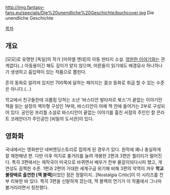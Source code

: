 http://img.fantasy-fans.eu/specials/Die%20unendliche%20Geschichte/buchcover.jpg
Die unendliche Geschichte

[[목차]]

== 개요 ==
[모모]로 유명한 [독일]의 작가 [미하엘 엔데]의 아동 판타지 소설. [[영원한 이야기]]와는 관계없다(..) 아동용이긴 해도 깊이가 얕지 않으며, 어른들이 읽기에도 배경묘사 하나하나가 생생하고 흡입력이 있는 작품으로 뽑힌다. 

흔히 동화로 알려져 있지만 700쪽에 달하는 페이지는 결코 동화로 취급 할 수 있는 수준은 아니다.(...)

학교에서 친구들한테 괴롭힘 당하는 소년 '바스티안 발타자르 북스'가 끝없는 이야기란 책을 읽는 설정의 액자형 구성인 1부와, 바스티안이 아예 책 안에 들어가는 2부로 구성되어 있다. 공인된 프리퀄 소설로 바스티안이 끝없는 이야기를 훔친 서점의 주인인 칼 콘라트 코레안더가 주인공인 [비밀의 도서관]이 있다.

== 영화화 ==
국내에서는 영화판인 네버엔딩스토리로 접하게 된 경우가 있다. 원작에 꽤나 충실하게 잘 재현해낸 편. 다만 이후 억지로 줄거리를 늘려 개봉한 2편과 3편은 퀄리티가 떨어진다. 특히 3편에서는 제작국이 미국으로 바뀌면서 배우가 전부 물갈이되다시피 했고, 개연성도 끔찍한 수준. 1편과 2편의 거대한 세계구급 위기해 비해 3편의 악역이 겨우 '''학교 불량배로 출연한 [잭 블랙]'''이었던 점은 정말이지.. [Nostalgia Critic]이 이 시리즈를 전부 리뷰한 바 있다. 특히 3편을 신랄하게 깠는데, 잭 블랙의 연기가 이 작품에서 그나마 볼거리라면서 칭찬했다.
